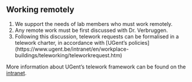 ## Working remotely

1.  We support the needs of lab members who must work remotely.   
2.  Any remote work must be first discussed with Dr. Verbruggen. 
3. Following this discussion, telework requests can be formalised in a telework charter, in accordance with [UGent's policies]
(https://www.ugent.be/intranet/en/workplace-buildings/teleworking/teleworkrequest.htm)


More information about UGent's telework framework can be found on the [intranet](https://www.ugent.be/intranet/en/workplace-buildings/teleworking). 